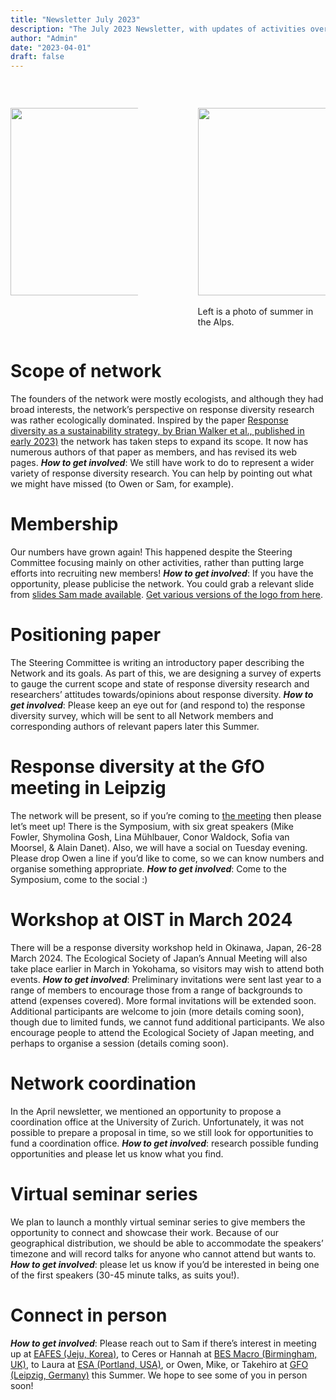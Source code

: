 ```yaml
---
title: "Newsletter July 2023"
description: "The July 2023 Newsletter, with updates of activities over the last few months, and how to get involved."
author: "Admin"
date: "2023-04-01"
draft: false
---
```


\

::: columns
::: {.column width="40%"}
![](../assets/images/Alps_Owen.jpeg){width="300"}
:::

::: {.column width="10%"}
<!-- empty column to create gap -->
:::

::: {.column width="40%"}
![](../assets/logo/Horizontal_Lockup_Black.png){width="300"}\
\
Left is a photo of summer in the Alps.
:::
:::

# Scope of network

The founders of the network were mostly ecologists, and although they had broad interests, the network's perspective on response diversity research was rather ecologically dominated. Inspired by the paper [Response diversity as a sustainability strategy, by Brian Walker et al., published in early 2023)](https://www.nature.com/articles/s41893-022-01048-7) the network has taken steps to expand its scope. It now has numerous authors of that paper as members, and has revised its web pages. ***How to get involved***: We still have work to do to represent a wider variety of response diversity research. You can help by pointing out what we might have missed (to Owen or Sam, for example).

# Membership

Our numbers have grown again! This happened despite the Steering Committee focusing mainly on other activities, rather than putting large efforts into recruiting new members! ***How to get involved***: If you have the opportunity, please publicise the network. You could grab a relevant slide from [slides Sam made available](../posts/2023-03-01-RDN-at-ESJ.qmd). [Get various versions of the logo from here](https://github.com/ResponseDiversityNetwork/RDN-website/tree/main/assets/logo).

# Positioning paper

The Steering Committee is writing an introductory paper describing the Network and its goals. As part of this, we are designing a survey of experts to gauge the current scope and state of response diversity research and researchers' attitudes towards/opinions about response diversity. ***How to get involved***: Please keep an eye out for (and respond to) the response diversity survey, which will be sent to all Network members and corresponding authors of relevant papers later this Summer.

# Response diversity at the GfO meeting in Leipzig

The network will be present, so if you're coming to [the meeting](https://www.gfoe-conference.de/) then please let's meet up! There is the Symposium, with six great speakers (Mike Fowler, Shymolina Gosh, Lina Mühlbauer, Conor Waldock, Sofia van Moorsel, & Alain Danet). Also, we will have a social on Tuesday evening. Please drop Owen a line if you'd like to come, so we can know numbers and organise something appropriate. ***How to get involved***: Come to the Symposium, come to the social :)

# Workshop at OIST in March 2024

There will be a response diversity workshop held in Okinawa, Japan, 26-28 March 2024. The Ecological Society of Japan's Annual Meeting will also take place earlier in March in Yokohama, so visitors may wish to attend both events. ***How to get involved***: Preliminary invitations were sent last year to a range of members to encourage those from a range of backgrounds to attend (expenses covered). More formal invitations will be extended soon. Additional participants are welcome to join (more details coming soon), though due to limited funds, we cannot fund additional participants. We also encourage people to attend the Ecological Society of Japan meeting, and perhaps to organise a session (details coming soon).

# Network coordination

In the April newsletter, we mentioned an opportunity to propose a coordination office at the University of Zurich. Unfortunately, it was not possible to prepare a proposal in time, so we still look for opportunities to fund a coordination office. ***How to get involved***: research possible funding opportunities and please let us know what you find.

# Virtual seminar series

We plan to launch a monthly virtual seminar series to give members the opportunity to connect and showcase their work. Because of our geographical distribution, we should be able to accommodate the speakers' timezone and will record talks for anyone who cannot attend but wants to. ***How to get involved***: please let us know if you'd be interested in being one of the first speakers (30-45 minute talks, as suits you!).

# Connect in person

***How to get involved***: Please reach out to Sam if there's interest in meeting up at [EAFES (Jeju, Korea)](https://www.eafes2023.or.kr/kor/), to Ceres or Hannah at [BES Macro (Birmingham, UK)](https://www.britishecologicalsociety.org/event/bes-macro-2023/), to Laura at [ESA (Portland, USA)](https://esa.org/portland2023/), or Owen, Mike, or Takehiro at [GFO (Leipzig, Germany)](https://www.gfoe-conference.de/) this Summer. We hope to see some of you in person soon!
